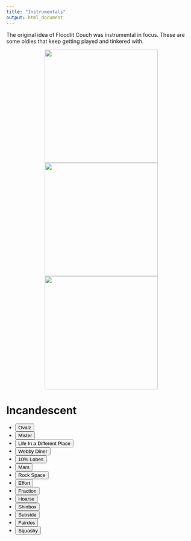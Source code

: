 ```yaml
---
title: "Instrumentals"
output: html_document
---
```


The original idea of Floodlit Couch was instrumental in focus. These are some oldies that keep getting played and tinkered with.

<p align="center">
    <img src="./images/manarola.JPG" width = "300"/> <img src="./images/may.jpg" width="300"/> <img src="./images/Concoction.png" width = "300"/>
</p>

<head>
<meta charset="UTF-8">
<title>Audio Player with a playlist | Able Player Demos</title>
<link rel="stylesheet" href="demos.css" type="text/css">

<!-- Dependencies -->
<script src="//ajax.googleapis.com/ajax/libs/jquery/3.5.0/jquery.min.js"></script>
<script src="//cdn.jsdelivr.net/npm/js-cookie@3.0.1/dist/js.cookie.min.js"></script>

<!-- Able Player CSS -->
<link rel="stylesheet" href="./build/ableplayer.min.css" type="text/css"/>

<!-- Able Player JavaScript -->
<script src="./build/ableplayer.js"></script>

</head>

<body>
		<!--<header>
		<div class="title">Able Player Demos</div>
	</header> 
	<nav>
		<ul>
			<li><a href="index.html">More demos</a></li>
			<li><a href="https://ableplayer.github.io/ableplayer">Able Player Home</a></li>
		</ul>
	</nav> -->
	<main>
		<h1>Incandescent</h1>

		<!-- use the following markup for each media element -->
		<audio id="audio1" width="480" preload="auto" data-able-player data-skin="2020" loop>
			<!-- source elements are optional when there's a playlist. -->
			<!-- If ommitted, they will be constructed from the first playlist item -->
		</audio>

		<!-- use the following markup for each playlist -->
		<!-- an AblePlayer playlist is any <ul> with class="able-playlist" -->
		<!-- The value of data-player must match the id of the media element -->
		<!-- Add data-embedded to embed the playlist into the media player -->
		<!-- see documentation for additional details about markup -->
		<ul class="able-playlist" data-player="audio1" data-embedded>
			<li data-poster="./images/Feel Good-2.png">
				<span class="able-source"
					data-type="audio/wav"
					data-src="https://docs.google.com/uc?export=download&id=11E6iJg6SROSyZ7Ceos9ahxaaDEFnUKrX"></span>
				<button>Ovalz</button>
			</li>
			<li>
				<span class="able-source"
					data-type="audio/wav"
					data-src="https://docs.google.com/uc?export=download&id=1VZm9uqvHhUcjDPS8CnTCSeM0kXL94eJq"></span>
				<button>Mister</button>
			</li>
			<li>
				<span class="able-source"
					data-type="audio/wav"
					data-src="https://docs.google.com/uc?export=download&id=1XkBJIcjsQWSV83iqZxFI9WzBlR3X1Zvz"></span>
				<button lang="fr">Life In a Different Place</button>
			</li>
			<li>
				<span class="able-source"
					data-type="audio/wav"
					data-src="https://docs.google.com/uc?export=download&id=18N4_ip_7PJB27i20HkSJAHLQYHo8LM5T"></span>
				<button>Webby Diner</button>
			</li>
			<li>
				<span class="able-source"
					data-type="audio/wav"
					data-src="https://docs.google.com/uc?export=download&id=1F0arLMGKkxHF3d9Ocoe-nd-G2TS4Rb7Z"></span>
				<button>10% Lobes</button>
			</li>
			<li>
				<span class="able-source"
					data-type="audio/wav"
					data-src="https://docs.google.com/uc?export=download&id=1w1fS1KCbWNOnW5C4n-H8Vby2Jkz5MaDk"></span>
				<button>Mars</button>
			</li>
			<li>
				<span class="able-source"
					data-type="audio/wav"
					data-src="https://docs.google.com/uc?export=download&id=1nHUAxdy_B8uHPxQMYnEUvbpwse8OVyXf"></span>
				<button>Rock Space</button>
			</li>
			<li>
				<span class="able-source"
					data-type="audio/wav"
					data-src="https://docs.google.com/uc?export=download&id=1hZGM9Xzej0Fa1X2pZoc1OxlllnpJ22Yc"></span>
				<button>Effort</button>
			</li>
      <li>
				<span class="able-source"
					data-type="audio/wav"
					data-src="https://docs.google.com/uc?export=download&id=1dkp-FWBn0sPHpBVF1SkxBdqGJC-zFOLN"></span>
				<button>Fraction</button>
			</li>
			<li>
				<span class="able-source"
					data-type="audio/wav"
					data-src="https://docs.google.com/uc?export=download&id=1q8EmCa-sOYPEojhD7HP2QDOVnqcGxm_0"></span>
				<button>Hoarse</button>
			</li>
      <li>
				<span class="able-source"
					data-type="audio/wav"
					data-src="https://docs.google.com/uc?export=download&id=14VtK_hIMfSfIhTH5LpTrsXKPTZXbT3FO"></span>
				<button>Shinbox</button>
			</li>
      <li>
				<span class="able-source"
					data-type="audio/wav"
					data-src="https://docs.google.com/uc?export=download&id=1MA1utkmNrd6wyiLeyITabuENJHqI8p-z"></span>
				<button>Subside</button>
			</li>
      <li>
				<span class="able-source"
					data-type="audio/wav"
					data-src="https://docs.google.com/uc?export=download&id=192mlEE-XKEVZw42Pz3adkF3zvhRMPFp0"></span>
				<button>Fairdos</button>
			</li>
      <li>
				<span class="able-source"
					data-type="audio/wav"
					data-src="https://docs.google.com/uc?export=download&id=1Uo6GjMCSdT_y1DqrrUaAJ_tvqtyfwSml"></span>
				<button>Squashy</button>
			</li>
		</ul>
	</main>
</body>



